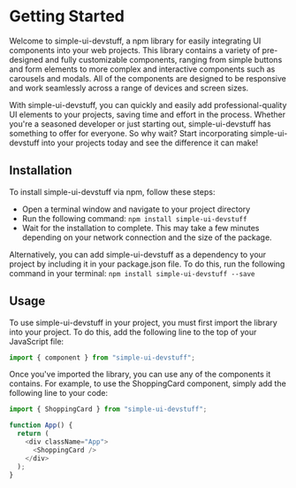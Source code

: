 # Getting Started

Welcome to simple-ui-devstuff, a npm library for easily integrating UI components into your web projects. This library contains a variety of pre-designed and fully customizable components, ranging from simple buttons and form elements to more complex and interactive components such as carousels and modals. All of the components are designed to be responsive and work seamlessly across a range of devices and screen sizes.

With simple-ui-devstuff, you can quickly and easily add professional-quality UI elements to your projects, saving time and effort in the process. Whether you're a seasoned developer or just starting out, simple-ui-devstuff has something to offer for everyone. So why wait? Start incorporating simple-ui-devstuff into your projects today and see the difference it can make!

## Installation

To install simple-ui-devstuff via npm, follow these steps:

- Open a terminal window and navigate to your project directory
- Run the following command: `npm install simple-ui-devstuff`
- Wait for the installation to complete. This may take a few minutes depending on your network connection and the size of the package.

Alternatively, you can add simple-ui-devstuff as a dependency to your project by including it in your package.json file. To do this, run the following command in your terminal: `npm install simple-ui-devstuff --save`

## Usage

To use simple-ui-devstuff in your project, you must first import the library into your project. To do this, add the following line to the top of your JavaScript file:

```js filename="App.js" {1} copy
import { component } from "simple-ui-devstuff";
```

Once you've imported the library, you can use any of the components it contains. For example, to use the ShoppingCard component, simply add the following line to your code:

```js filename="App.js" {1,6} copy
import { ShoppingCard } from "simple-ui-devstuff";

function App() {
  return (
    <div className="App">
      <ShoppingCard />
    </div>
  );
}
```
